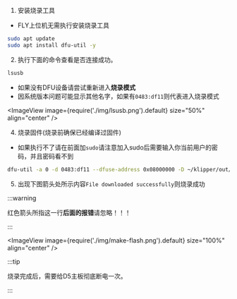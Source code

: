 

1. 安装烧录工具

* FLY上位机无需执行安装烧录工具

```bash
sudo apt update
sudo apt install dfu-util -y
```

2. 执行下面的命令查看是否连接成功。

```bash
lsusb
```

* 如果没有DFU设备请尝试重新进入**烧录模式**
* 因系统版本问题可能显示其他名字，如果有`0483:df11`则代表进入烧录模式

<ImageView image={require('./img/lsusb.png').default} size="50%" align="center" />

4. 烧录固件(烧录前确保已经编译过固件)

* 如果执行不了请在前面加`sudo`请注意加入sudo后需要输入你当前用户的密码，并且密码看不到

```bash
dfu-util -a 0 -d 0483:df11 --dfuse-address 0x08000000 -D ~/klipper/out/klipper.bin
```

5. 出现下图箭头处所示内容``File downloaded successfully``则烧录成功


:::warning

红色箭头所指这一行**后面的报错**请忽略！！！

:::

<ImageView image={require('./img/make-flash.png').default} size="100%" align="center" />

:::tip

烧录完成后，需要给D5主板彻底断电一次。

:::
